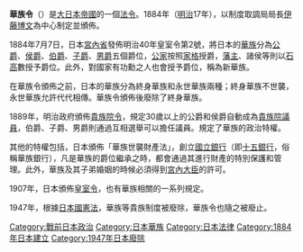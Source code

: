 {{unreferenced|time=2013-11-29T05:01:53+00:00}}
{{日本法律
|題名= 華族令
|編號= 明治40年皇室令第2号
|通稱= 華族令
|效力= [[1947年|1947年]]（[[昭和|昭和]]22年）廢止
|種類= 憲法
|內容= 華族相關的制度
|関連=
|鏈接=
}}
{{Wikisourcelang|ja|華族令}}
'''華族令'''（{{jpn|j=華族令|hg=かぞくれい|rm=Kazoku-rei}}）是[[大日本帝國|大日本帝國]]的一個[[法令|法令]]。1884年（[[明治|明治]]17年），以制度取調局局長[[伊藤博文|伊藤博文]]為中心制定並頒佈。

1884年7月7日，日本[[宮內省|宮內省]]發佈明治40年皇室令第2號，將日本的[[華族_(日本)|華族]]分為[[公爵|公爵]]、[[侯爵|侯爵]]、[[伯爵|伯爵]]、[[子爵|子爵]]、[[男爵|男爵]]五個爵位，[[公家_(日本)|公家]]按照[[家格|家格]]授爵，[[藩主|藩主]]、諸侯等則以[[石高|石高]]數授予爵位。此外，對國家有功勳之人也會授予爵位，稱為新華族。

在華族令頒佈之前，日本的華族分為終身華族和永世華族兩種；終身華族不世襲，永世華族允許代代相傳。華族令頒佈後廢除了終身華族。

1889年，明治政府頒佈[[貴族院令|貴族院令]]，規定30歲以上的公爵和侯爵自動成為[[貴族院|貴族院]][[議員|議員]]，伯爵、子爵、男爵則通過互相選舉可以擔任議員。規定了華族的政治特權。

其他的特權包括，日本頒佈「華族世襲財產法」，創立[[國立銀行|國立銀行]]（即[[十五銀行|十五銀行]]，俗稱華族銀行），凡是華族的爵位繼承之時，都會通過其進行財產的特別保護和管理。此外，華族及其子弟婚姻的時候必須得到[[宮內大臣|宮內大臣]]的許可。

1907年，日本頒佈[[皇室令|皇室令]]，也有華族相關的一系列規定。

1947年，根據[[日本國憲法|日本國憲法]]，華族等貴族制度被廢除，華族令也隨之被廢止。

{{日本華族}}
[[Category:戰前日本政治|Category:戰前日本政治]]
[[Category:日本華族|Category:日本華族]]
[[Category:日本法律|Category:日本法律]]
[[Category:1884年日本建立|Category:1884年日本建立]]
[[Category:1947年日本廢除|Category:1947年日本廢除]]